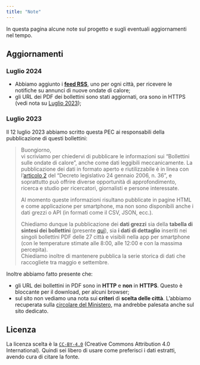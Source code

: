 ```yaml
---
title: "Note"
---
```


In questa pagina alcune note sul progetto e sugli eventuali aggiornamenti nel tempo.

## Aggiornamenti

### Luglio 2024

- Abbiamo aggiunto i [**feed RSS**](index.qmd#feed-rss), uno per ogni città, per ricevere le notifiche su annunci di nuove ondate di calore;
- gli URL dei PDF dei bollettini sono stati aggiornati, ora sono in HTTPS (vedi nota su [Luglio 2023](#luglio-2023));

### Luglio 2023

Il 12 luglio 2023 abbiamo scritto questa PEC ai responsabili della pubblicazione di questi bollettini:

> Buongiorno,<br>
vi scriviamo per chiedervi di pubblicare le informazioni sui "Bollettini sulle ondate di calore", anche come dati leggibili meccanicamente.
> La pubblicazione dei dati in formato aperto e riutilizzabile è in linea con l'[articolo 2](https://www.normattiva.it/uri-res/N2Ls?urn:nir:stato:decreto.legislativo:2006-01-24;36~art2) del "Decreto legislativo 24 gennaio 2006, n. 36", e soprattutto può offrire diverse opportunità di approfondimento, ricerca e studio per ricercatori, giornalisti e persone interessate.
>
> Al momento queste informazioni risultano pubblicate in pagine HTML e come applicazione per smartphone, ma non sono disponibili anche i dati grezzi o API (in formati come il CSV, JSON, ecc.).
>
> Chiediamo dunque la pubblicazione dei **dati grezzi** sia della **tabella di sintesi dei bollettini** (presente [qui](https://www.salute.gov.it/portale/caldo/bollettiniCaldo.jsp?lingua=italiano&id=4542&area=emergenzaCaldo&menu=vuoto&btnBollettino=BOLLETTINI)), sia **i dati di dettaglio** inseriti nei singoli bollettini PDF delle 27 città e visibili nella app per smartphone (con le temperature stimate alle 8:00, alle 12:00 e con la massima percepita).<br>
>Chiediamo inoltre di mantenere pubblica la serie storica di dati che raccogliete tra maggio e settembre.

Inoltre abbiamo fatto presente che:

  - gli URL dei bollettini in PDF sono in **HTTP** e **non** in **HTTPS**. Questo è bloccante per il download, per alcuni browser;
  - sul sito non vediamo una nota sui **criteri** di **scelta delle città**. L'abbiamo recuperata sulla [circolare del Ministero](https://www.trovanorme.salute.gov.it/norme/renderNormsanPdf?anno=2023&codLeg=93738&parte=1%20&serie=null), ma andrebbe palesata anche sul sito dedicato.

## Licenza

La licenza scelta è la [`CC-BY-4.0`](https://creativecommons.org/licenses/by/4.0/deed.it) (Creative Commons Attribution 4.0 International). Quindi sei libero di usare come preferisci i dati estratti, avendo cura di citare la fonte.
